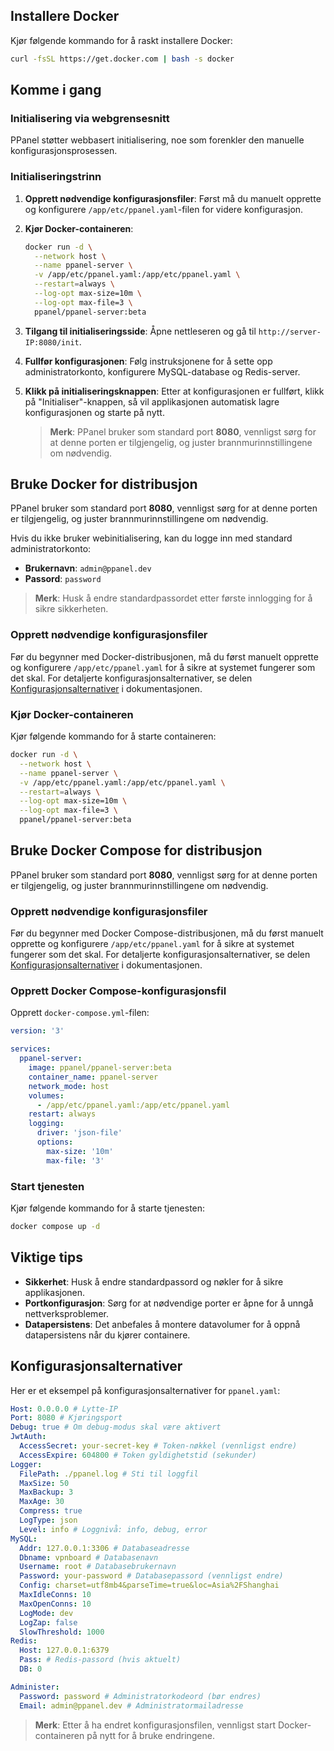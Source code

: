 ## Installere Docker

Kjør følgende kommando for å raskt installere Docker:

```sh
curl -fsSL https://get.docker.com | bash -s docker
```

## Komme i gang

### Initialisering via webgrensesnitt

PPanel støtter webbasert initialisering, noe som forenkler den manuelle konfigurasjonsprosessen.

### Initialiseringstrinn

1. **Opprett nødvendige konfigurasjonsfiler**: Først må du manuelt opprette og konfigurere `/app/etc/ppanel.yaml`-filen for videre konfigurasjon.

2. **Kjør Docker-containeren**:

   ```sh
   docker run -d \
     --network host \
     --name ppanel-server \
     -v /app/etc/ppanel.yaml:/app/etc/ppanel.yaml \
     --restart=always \
     --log-opt max-size=10m \
     --log-opt max-file=3 \
     ppanel/ppanel-server:beta
   ```

3. **Tilgang til initialiseringsside**: Åpne nettleseren og gå til `http://server-IP:8080/init`.

4. **Fullfør konfigurasjonen**: Følg instruksjonene for å sette opp administratorkonto, konfigurere MySQL-database og Redis-server.

5. **Klikk på initialiseringsknappen**: Etter at konfigurasjonen er fullført, klikk på "Initialiser"-knappen, så vil applikasjonen automatisk lagre konfigurasjonen og starte på nytt.

   > **Merk**: PPanel bruker som standard port **8080**, vennligst sørg for at denne porten er tilgjengelig, og juster brannmurinnstillingene om nødvendig.

## Bruke Docker for distribusjon

PPanel bruker som standard port **8080**, vennligst sørg for at denne porten er tilgjengelig, og juster brannmurinnstillingene om nødvendig.

Hvis du ikke bruker webinitialisering, kan du logge inn med standard administratorkonto:

- **Brukernavn**: `admin@ppanel.dev`
- **Passord**: `password`

> **Merk**: Husk å endre standardpassordet etter første innlogging for å sikre sikkerheten.

### Opprett nødvendige konfigurasjonsfiler

Før du begynner med Docker-distribusjonen, må du først manuelt opprette og konfigurere `/app/etc/ppanel.yaml` for å sikre at systemet fungerer som det skal. For detaljerte konfigurasjonsalternativer, se delen [Konfigurasjonsalternativer](#konfigurasjonsalternativer) i dokumentasjonen.

### Kjør Docker-containeren

Kjør følgende kommando for å starte containeren:

```sh
docker run -d \
  --network host \
  --name ppanel-server \
  -v /app/etc/ppanel.yaml:/app/etc/ppanel.yaml \
  --restart=always \
  --log-opt max-size=10m \
  --log-opt max-file=3 \
  ppanel/ppanel-server:beta
```

## Bruke Docker Compose for distribusjon

PPanel bruker som standard port **8080**, vennligst sørg for at denne porten er tilgjengelig, og juster brannmurinnstillingene om nødvendig.

### Opprett nødvendige konfigurasjonsfiler

Før du begynner med Docker Compose-distribusjonen, må du først manuelt opprette og konfigurere `/app/etc/ppanel.yaml` for å sikre at systemet fungerer som det skal. For detaljerte konfigurasjonsalternativer, se delen [Konfigurasjonsalternativer](#konfigurasjonsalternativer) i dokumentasjonen.

### Opprett Docker Compose-konfigurasjonsfil

Opprett `docker-compose.yml`-filen:

```yaml
version: '3'

services:
  ppanel-server:
    image: ppanel/ppanel-server:beta
    container_name: ppanel-server
    network_mode: host
    volumes:
      - /app/etc/ppanel.yaml:/app/etc/ppanel.yaml
    restart: always
    logging:
      driver: 'json-file'
      options:
        max-size: '10m'
        max-file: '3'
```

### Start tjenesten

Kjør følgende kommando for å starte tjenesten:

```sh
docker compose up -d
```

## Viktige tips

- **Sikkerhet**: Husk å endre standardpassord og nøkler for å sikre applikasjonen.
- **Portkonfigurasjon**: Sørg for at nødvendige porter er åpne for å unngå nettverksproblemer.
- **Datapersistens**: Det anbefales å montere datavolumer for å oppnå datapersistens når du kjører containere.

## Konfigurasjonsalternativer

Her er et eksempel på konfigurasjonsalternativer for `ppanel.yaml`:

```yaml
Host: 0.0.0.0 # Lytte-IP
Port: 8080 # Kjøringsport
Debug: true # Om debug-modus skal være aktivert
JwtAuth:
  AccessSecret: your-secret-key # Token-nøkkel (vennligst endre)
  AccessExpire: 604800 # Token gyldighetstid (sekunder)
Logger:
  FilePath: ./ppanel.log # Sti til loggfil
  MaxSize: 50
  MaxBackup: 3
  MaxAge: 30
  Compress: true
  LogType: json
  Level: info # Loggnivå: info, debug, error
MySQL:
  Addr: 127.0.0.1:3306 # Databaseadresse
  Dbname: vpnboard # Databasenavn
  Username: root # Databasebrukernavn
  Password: your-password # Databasepassord (vennligst endre)
  Config: charset=utf8mb4&parseTime=true&loc=Asia%2FShanghai
  MaxIdleConns: 10
  MaxOpenConns: 10
  LogMode: dev
  LogZap: false
  SlowThreshold: 1000
Redis:
  Host: 127.0.0.1:6379
  Pass: # Redis-passord (hvis aktuelt)
  DB: 0

Administer:
  Password: password # Administratorkodeord (bør endres)
  Email: admin@ppanel.dev # Administratormailadresse
```

> **Merk**: Etter å ha endret konfigurasjonsfilen, vennligst start Docker-containeren på nytt for å bruke endringene.


<Giscus />
